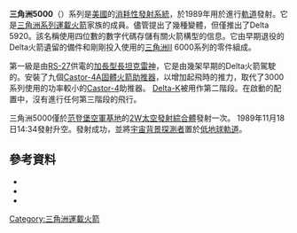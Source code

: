 {{translating|[[:en:Delta_5000|:en:Delta 5000]]||tpercent=|time=2020-08-09UTC16:51:56}}
{{Request translation|en|}}
{{Infobox Rocket
|name = Delta 5000 系列
|image = COBELaunch.jpg
|caption = 發射[[COBE|COBE]]的Delta 5920火箭
|function = [[消耗性發射系統|消耗性發射系統]]
|country-origin = [[美國|美國]]
<!----Costs (optional)---->
|cpl      =  3,422萬[[美元|美元]] (1985) <ref>{{Cite web |url=http://www.astronautix.com/d/delta5000.html |title=存档副本 |accessdate=2020-08-10 |archive-date=2019-10-30 |archive-url=https://web.archive.org/web/20191030083530/http://www.astronautix.com/d/delta5000.html |dead-url=no }}</ref>
|alt-cpl  =  7,990萬美元 (2018)
<!----Dimensions (required)---->
|height       =  {{convert|34|m|abbr=on}}
|diameter     =  {{convert|2.44|m|abbr=on}}
|mass         =  {{convert|201,580|kg|abbr=on}}
|stages       =  2
|sites = [[范登堡空軍基地|范登堡空軍基地]] [[Vandenberg_AFB_Space_Launch_Complex_2|SLC-2W]]
|launches = 1
|success = 1
|status = 退役
|only = 1989年11月18日
<!----Payloads---->
|capacities = 
  {{Infobox rocket/payload
  |location =  [[近地軌道|近地軌道]]
  |kilos    =  {{convert|3848|kg|abbr=on}}
  }}
  {{Infobox rocket/payload
  |location =  [[地球同步轉移軌道|地球同步轉移軌道]]
  |kilos    =  {{convert|1405|kg|abbr=on}}
  }}
<!----Associated rockets (optional)---->
|family      =  [[三角洲系列運載火箭|三角洲系列運載火箭]]
|comparable  =  [[三角洲4000|三角洲4000]], [[三角洲2號運載火箭|三角洲II]]
<!--Stages/boosters (optional)-->
|stagedata    =  <!--insert one of the following templates for each stage:-->
  {{Infobox rocket/stage
  |type       =  booster
  |diff       =  <!--version stage is used on, if there are multiple variants-->
  |stageno    =  <!--position of stage in rocket, spelled out (eg. First, Second, etc), required-->
  |name       =  [[Castor_4A|Castor 4A]]
  |number     =  9
  |length     =  {{convert|9.12|m|abbr=on}}
  |diameter   =  {{convert|1.02|m|abbr=on}}
  |width      =  <!--width of a single booster/stage if not axisymmetric, use {{convert}}, optional-->
  |empty      =  {{convert|1,529|kg|abbr=on}}
  |gross      =  {{convert|11,743|kg|abbr=on}}
  |propmass   =  <!--propellant mass carried by a single booster/stage in kilograms, use {{convert}}, optional--> 
  |engines    =  Solid
  |solid      =  yes
  |thrust     =  {{convert|478.3|kN|abbr=on}}
  |total      =  <!--total thrust for all boosters in kN, use {{convert}}, optional-->
  |SI         =  {{plainlist| <!--specific impulse of an individual booster/stage, in secs, optional-->
** '''Sea level''': 237 seconds 
** '''Vacuum''': 266 seconds
}}
  |burntime   =  56 s
  |propellant =  [[Aluminum_fuel,_ammonium_perchlorate_oxidizer_in_an_HTPB_binder|Aluminum fuel, ammonium perchlorate oxidizer in an HTPB binder]]
  }}
  {{Infobox rocket/stage
  |type       =  stage
  |diff       =  <!--variant of rocket this is used on, optional-->
  |stageno    =  First
  |name       =  Thor/Delta ELT
  |number     =  <!--number of boosters, required if type = booster-->
  |length     =  {{convert|22.37|m|abbr=on}}
  |diameter   =  {{convert|2.44|m|abbr=on}}
  |width      =  <!--width of a single booster/stage if not axisymmetric, use {{convert}}, optional-->
  |empty      =  {{convert|4,360|kg|abbr=on}}
  |gross      =  {{convert|84,368|kg|abbr=on}}
  |propmass   =  <!--propellant mass carried by a single booster/stage in kilograms, use {{convert}}, optional--> 
  |engines    =  1 [[RS-27|RS-27]]
  |solid      =  <!--set to "yes" (lowercase) to change Engines to Motor for solid motors-->
  |thrust     =  {{convert|1030.2|kN|abbr=on}}
  |total      =  <!--total thrust for all boosters in kN, use {{convert}}, optional-->
  |SI         =  {{plainlist| <!--specific impulse of an individual booster/stage, in secs, optional-->
** '''Sea level''': 262 seconds 
** '''Vacuum''': 296 seconds
}}
  |burntime   =  223 s
  |fuel       =  [[LOX|LOX]] / [[RP-1|RP-1]]
  }}
  {{Infobox rocket/stage
  |type       =  stage
  |diff       =  <!--variant of rocket this is used on, optional-->
  |stageno    =  Second
  |name       =  [[Delta_K|Delta K]]
  |number     =  <!--number of boosters, required if type = booster-->
  |length     =  {{convert|5.89|m|abbr=on}}
  |diameter   =  {{convert|2.44|m|abbr=on}}
  |width      =  <!--width of a single booster/stage if not axisymmetric, use {{convert}}, optional-->
  |empty      =  {{convert|950|kg|abbr=on}}
  |gross      =  {{convert|6,954|kg|abbr=on}}
  |propmass   =  <!--propellant mass carried by a single booster/stage in kilograms, use {{convert}}, optional--> 
  |engines    =  1 [[AJ-10|AJ10-118K]]
  |solid      =  <!--set to "yes" (lowercase) to change Engines to Motor for solid motors-->
  |thrust     =  {{convert|43.6|kN|abbr=on}}
  |total      =  <!--total thrust for all boosters in kN, use {{convert}}, optional-->
  |SI         =  319 s
  |burntime   =  431 s
  |fuel       =  {{N2O4}} / [[Aerozine_50|Aerozine 50]]
  }}
}}

'''三角洲5000'''（{{lang-en|Delta 5000}}）系列是[[美國|美國]]的[[消耗性發射系統|消耗性發射系統]]，於1989年用於進行[[軌道|軌道]]發射。它是[[三角洲系列運載火箭|三角洲系列運載火箭]]家族的成員。儘管提出了幾種變體，但僅推出了Delta 5920。該名稱使用四位數的數字代碼存儲有關火箭構型的信息。它由早期退役的Delta火箭遺留的備件和剛剛投入使用的[[三角洲2號運載火箭|三角洲II]] 6000系列的零件組成。

第一級是由[[RS-27|RS-27]]供電的[[加長型長坦克雷神|加長型長坦克雷神]]，它是由幾架早期的Delta火箭駕駛的。安裝了九個[[Castor-4A|Castor-4A]][[固體火箭助推器|固體火箭助推器]]，以增加起飛時的推力，取代了3000系列使用的功率較小的[[Castor-4|Castor-4]]助推器。 [[Delta-K|Delta-K]]被用作第二階段。在啟動的配置中，沒有進行任何第三階段的飛行。

三角洲5000僅於[[范登堡空軍基地|范登堡空軍基地]]的[[2W太空發射綜合體|2W太空發射綜合體]]發射一次。 1989年11月18日14:34發射升空。發射成功，並將[[宇宙背景探測者|宇宙背景探測者]]置於[[低地球軌道|低地球軌道]]。

==參考資料==
{{Reflist}}

{{refbegin}}
*{{cite web|url=http://www.astronautix.com/lvs/delta.htm|title=Delta|last=Wade|first=Mark|publisher=[[Encyclopedia_Astronautica|Encyclopedia Astronautica]]|accessdate=2009-02-15|url-status=dead|archiveurl=https://web.archive.org/web/20080724064027/http://www.astronautix.com/lvs/delta.htm|archivedate=2008-07-24|dead-url=no}}
*{{cite web|url=http://space.skyrocket.de/doc_lau_fam/thor.htm|title=Thor family|last=Krebs|first=Gunter|publisher=Gunter's Space Page|accessdate=2009-02-15|archive-date=2017-11-23|archive-url=https://web.archive.org/web/20171123111355/http://space.skyrocket.de/doc_lau_fam/thor.htm|dead-url=no}}
*{{cite web|url=http://www.astronautix.com/d/delta5000.html|title=Delta 5000|last=Wade|first=Mark|publisher=[[Encyclopedia_Astronautica|Encyclopedia Astronautica]]|accessdate=2018-09-09|archive-date=2018-05-25|archive-url=https://web.archive.org/web/20180525135916/http://www.astronautix.com/d/delta5000.html|dead-url=no}}
{{refend}}

{{US launch systems}}

[[Category:三角洲運載火箭|Category:三角洲運載火箭]]